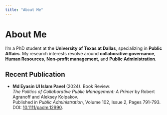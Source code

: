 ```yaml
---
title: "About Me"
---
```


# About Me

I’m a PhD student at the **University of Texas at Dallas**, specializing in **Public Affairs**. My research interests revolve around **collaborative governance**, **Human Resources**, **Non-profit management**, and **Public Administration**.

## Recent Publication

- **Md Eyasin Ul Islam Pavel** (2024). Book Review:  
  *The Politics of Collaborative Public Management: A Primer* by Robert Agranoff and Aleksey Kolpakov.  
  Published in *Public Administration*, Volume 102, Issue 2, Pages 791-793.  
  DOI: [10.1111/padm.12990](https://doi.org/10.1111/padm.12990).
